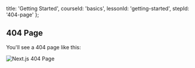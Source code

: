 
  title: 'Getting Started',
  courseId: 'basics',
  lessonId: 'getting-started',
  stepId: '404-page'
};

## 404 Page

You'll see a 404 page like this:

![Next.js 404 Page](https://cloud.githubusercontent.com/assets/50838/24114002/ac4786f2-0dc4-11e7-8d84-b6f33c8f9aae.png)

